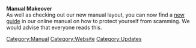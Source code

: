 {{update|date = 26 February 2003}}

'''Manual Makeover'''<br>
As well as checking out our new manual layout, you can now find a [[Manual:Scam (2003)|new guide]] in our online manual on how to protect yourself from scamming. We would advise that everyone reads this.
[[Category:Manual]]
[[Category:Website]]
[[Category:Updates]]
